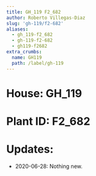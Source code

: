 ```yaml
---
title: GH_119 F2_682
author: Roberto Villegas-Diaz
slug: 'gh-119/f2-682'
aliases:
  - gh_119-f2_682
  - gh-119-f2-682
  - gh119-f2682
extra_crumbs:
  name: GH119
  path: /label/gh-119
---
```


# **House**: GH_119
# **Plant ID**: F2_682
# **Updates**: 
 - 2020-06-28: Nothing new.
